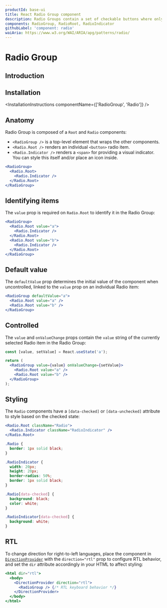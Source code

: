 ```yaml
---
productId: base-ui
title: React Radio Group component
description: Radio Groups contain a set of checkable buttons where only one of the buttons can be checked at a time.
components: RadioGroup, RadioRoot, RadioIndicator
githubLabel: 'component: radio'
waiAria: https://www.w3.org/WAI/ARIA/apg/patterns/radio/
---
```


# Radio Group

<Description />

<ComponentLinkHeader design={false} />

## Introduction

<Demo demo="UnstyledRadioGroupIntroduction" defaultCodeOpen="false" bg="gradient" />

## Installation

<InstallationInstructions componentName={['RadioGroup', 'Radio']} />

## Anatomy

Radio Group is composed of a `Root` and `Radio` components:

- `<RadioGroup />` is a top-level element that wraps the other components.
- `<Radio.Root />` renders an individual `<button>` radio item.
- `<Radio.Indicator />` renders a `<span>` for providing a visual indicator. You can style this itself and/or place an icon inside.

```jsx
<RadioGroup>
  <Radio.Root>
    <Radio.Indicator />
  </Radio.Root>
</RadioGroup>
```

## Identifying items

The `value` prop is required on `Radio.Root` to identify it in the Radio Group:

```jsx
<RadioGroup>
  <Radio.Root value="a">
    <Radio.Indicator />
  </Radio.Root>
  <Radio.Root value="b">
    <Radio.Indicator />
  </Radio.Root>
</RadioGroup>
```

## Default value

The `defaultValue` prop determines the initial value of the component when uncontrolled, linked to the `value` prop on an individual Radio item:

```jsx
<RadioGroup defaultValue="a">
  <Radio.Root value="a" />
  <Radio.Root value="b" />
</RadioGroup>
```

## Controlled

The `value` and `onValueChange` props contain the `value` string of the currently selected Radio item in the Radio Group:

```jsx
const [value, setValue] = React.useState('a');

return (
  <RadioGroup value={value} onValueChange={setValue}>
    <Radio.Root value="a" />
    <Radio.Root value="b" />
  </RadioGroup>
);
```

## Styling

The `Radio` components have a `[data-checked]` or `[data-unchecked]` attribute to style based on the checked state:

```jsx
<Radio.Root className="Radio">
  <Radio.Indicator className="RadioIndicator" />
</Radio.Root>
```

```css
.Radio {
  border: 1px solid black;
}

.RadioIndicator {
  width: 20px;
  height: 20px;
  border-radius: 50%;
  border: 1px solid black;
}

.Radio[data-checked] {
  background: black;
  color: white;
}

.RadioIndicator[data-checked] {
  background: white;
}
```

## RTL

To change direction for right-to-left languages, place the component in [`DirectionProvider`](/components/react-direction-provider) with the `direction="rtl"` prop to configure RTL behavior, and set the `dir` attribute accordingly in your HTML to affect styling:

```jsx
<html dir="rtl">
  <body>
    <DirectionProvider direction="rtl">
      <RadioGroup /> {/* RTL keyboard behavior */}
    </DirectionProvider>
  </body>
</html>
```
